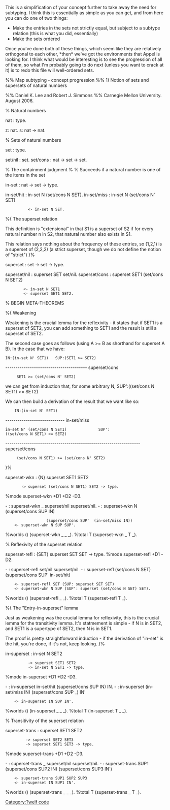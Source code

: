{{needs|this is really about multisets encoded as lists . s/set/multiset/g. BTW didn't I author the part to do with reflexivity? [[User:Varming|Varming]] 03:52, 13 October 2006 (EDT)}}
{{needs|editing for context and tone}}

This is a simplification of your concept further to take away the need for subtyping. I think this is essentially as simple as you can get, and from here you can do one of two things:

* Make the entries in the sets not strictly equal, but subject to a subtype relation (this is what you did, essentially)
* Make the sets ordered

Once you've done both of these things, which seem like they are relatively orthogonal to each other, *then* we've got the environments that Appel is looking for. I think what would be interesting is to see the progression of all of them, so what I'm probably going to do next (unless you want to crack at it) is to redo this file will well-ordered sets. 

<twelf>%% Map subtyping - concept progression
%% 1) Notion of sets and supersets of natural numbers

%% Daniel K. Lee and Robert J. Simmons
%% Carnegie Mellon University. August 2006.

% Natural numbers 

nat : type.

z: nat.
s: nat -> nat.

% Sets of natural numbers

set : type.

set/nil : set.
set/cons : nat -> set -> set.

% The containment judgment
%
% Succeeds if a natural number is one of the items in the set

in-set : nat -> set -> type.

in-set/hit : in-set N (set/cons N SET).
in-set/miss : in-set N (set/cons N' SET)
	       <- in-set N SET.

%{ 
The superset relation

This definition is "extensional" in that S1 is a superset of S2 if for
every natural number n in S2, that natural number also exists in S1. 

This relation says nothing about the frequency of these entries, so
(1,2,1) is a superset of (2,2,2) (a strict superset, though we do not define the
notion of "strict")
}%

superset : set -> set -> type.

superset/nil : superset SET set/nil.
superset/cons : superset SET1 (set/cons N SET2)
		 <- in-set N SET1
		 <- superset SET1 SET2.

% BEGIN META-THEOREMS

%{
Weakening

Weakening is the crucial lemma for the reflexivity - it states that if SET1 is
a superset of SET2, you can add something to SET1 and the result is still a 
superset of SET2.

The second case goes as follows (using A >= B as shorthand for superset A B). 
In the case that we have:

 IN:(in-set N' SET1)   SUP:(SET1 >= SET2)
---------------------------------------- superset/cons
      SET1 >= (set/cons N' SET2)

we can get from induction that, for some arbitrary N, 
SUP':((set/cons N SET1) >= SET2)

We can then build a derivation of the result that we want like so:

     IN:(in-set N' SET1)
----------------------------- in-set/miss
 in-set N' (set/cons N SET1)              SUP':((set/cons N SET1) >= SET2)
------------------------------------------------------------------ superset/cons
      (set/cons N SET1) >= (set/cons N' SET2)
}%

superset-wkn : {N} superset SET1 SET2
		-> superset (set/cons N SET1) SET2 -> type.
%mode superset-wkn +D1 +D2 -D3.

- : superset-wkn _ superset/nil superset/nil.
- : superset-wkn N (superset/cons SUP IN) 
                   (superset/cons SUP'  (in-set/miss IN))
     <- superset-wkn N SUP SUP'.

%worlds () (superset-wkn _ _ _). %total T (superset-wkn _ T _).

% Reflexivity of the superset relation

superset-refl : {SET} superset SET SET -> type.
%mode superset-refl +D1 -D2.

- : superset-refl set/nil superset/nil.
- : superset-refl (set/cons N SET) (superset/cons SUP' in-set/hit)
     <- superset-refl SET (SUP: superset SET SET)
     <- superset-wkn N SUP (SUP': superset (set/cons N SET) SET).

%worlds () (superset-refl _ _).
%total T (superset-refl T _).

%{
The "Entry-in-superset" lemma

Just as weakening was the crucial lemma for reflexivity, this is the crucial
lemma for the transitivity lemma. It's statmement is simple - if N is in SET2,
and SET1 is a supertype of SET2, then N is in SET1. 

The proof is pretty straightforward induction - if the derivation of "in-set" 
is the hit, you're done, if it's not, keep looking.
}%

in-superset : in-set N SET2
	       -> superset SET1 SET2
	       -> in-set N SET1 -> type.
%mode in-superset +D1 +D2 -D3.

- : in-superset in-set/hit (superset/cons SUP IN) IN.
- : in-superset (in-set/miss IN) (superset/cons SUP _) IN'
     <- in-superset IN SUP IN'.

%worlds () (in-superset _ _ _). %total T (in-superset T _ _).

% Transitivity of the superset relation

superset-trans : superset SET1 SET2
		  -> superset SET2 SET3
		  -> superset SET1 SET3 -> type.
%mode superset-trans +D1 +D2 -D3.

- : superset-trans _ superset/nil superset/nil.
- : superset-trans SUP1 (superset/cons SUP2 IN) (superset/cons SUP3 IN')
     <- superset-trans SUP1 SUP2 SUP3
     <- in-superset IN SUP1 IN'.

%worlds () (superset-trans _ _ _). %total T (superset-trans _ T _).</twelf>

[[Category:Twelf code]]
{{stub tutorial}}